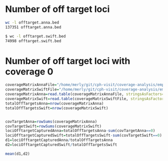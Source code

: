 # Number of off target loci
```bash
wc -l offtarget.anna.bed
137351 offtarget.anna.bed
```
```bash
$ wc -l offtarget.swift.bed
74998 offtarget.swift.bed
```

# Number of off target loci with coverage 0

```R
coverageMatrixAnnaFile="/home/merly/git/cph-visit/coverage-analysis/empirical/data/anna/offtarget1.coverage.matrix.per.target.txt"
coverageMatrixSwiftFile="/home/merly/git/cph-visit/coverage-analysis/empirical/data/swift/offtarget1.coverage.matrix.per.target.txt"
coverageMatrixAnna=read.table(coverageMatrixAnnaFile, stringsAsFactors=F)
coverageMatrixSwift=read.table(coverageMatrixSwiftFile, stringsAsFactors=F)
totalOffTargetsAnna=nrow(coverageMatrixAnna)
totalOffTargetsSwift=nrow(coverageMatrixSwift)


covTargetAnna=rowSums(coverageMatrixAnna)
covTargetSwift=rowSums(coverageMatrixSwift)
lociOfftargetCapturedAnna=totalOffTargetsAnna-sum(covTargetAnna==0)
lociOfftargetCapturedSwift=totalOffTargetsSwift-sum(covTargetSwift==0)
d1=lociOfftargetCapturedAnna/totalOffTargetsAnna
d2=lociOfftargetCapturedSwift/totalOffTargetsSwift

mean(d1,d2)
```
